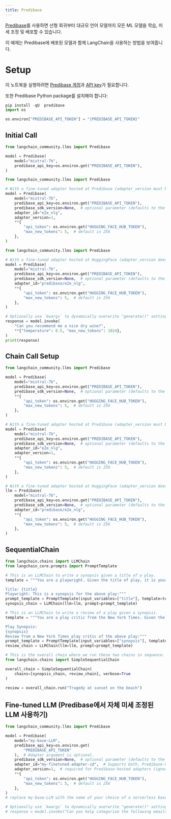 ```yaml
---
title: Predibase
---
```


[Predibase](https://predibase.com/)를 사용하면 선형 회귀부터 대규모 언어 모델까지 모든 ML 모델을 학습, 미세 조정 및 배포할 수 있습니다.

이 예제는 Predibase에 배포된 모델과 함께 LangChain을 사용하는 방법을 보여줍니다.

# Setup

이 노트북을 실행하려면 [Predibase 계정](https://predibase.com/free-trial/?utm_source=langchain)과 [API key](https://docs.predibase.com/sdk-guide/intro)가 필요합니다.

또한 Predibase Python package를 설치해야 합니다:

```python
pip install -qU  predibase
import os

os.environ["PREDIBASE_API_TOKEN"] = "{PREDIBASE_API_TOKEN}"
```

## Initial Call

```python
from langchain_community.llms import Predibase

model = Predibase(
    model="mistral-7b",
    predibase_api_key=os.environ.get("PREDIBASE_API_TOKEN"),
)
```

```python
from langchain_community.llms import Predibase

# With a fine-tuned adapter hosted at Predibase (adapter_version must be specified).
model = Predibase(
    model="mistral-7b",
    predibase_api_key=os.environ.get("PREDIBASE_API_TOKEN"),
    predibase_sdk_version=None,  # optional parameter (defaults to the latest Predibase SDK version if omitted)
    adapter_id="e2e_nlg",
    adapter_version=1,
    **{
        "api_token": os.environ.get("HUGGING_FACE_HUB_TOKEN"),
        "max_new_tokens": 5,  # default is 256
    },
)
```

```python
from langchain_community.llms import Predibase

# With a fine-tuned adapter hosted at HuggingFace (adapter_version does not apply and will be ignored).
model = Predibase(
    model="mistral-7b",
    predibase_api_key=os.environ.get("PREDIBASE_API_TOKEN"),
    predibase_sdk_version=None,  # optional parameter (defaults to the latest Predibase SDK version if omitted)
    adapter_id="predibase/e2e_nlg",
    **{
        "api_token": os.environ.get("HUGGING_FACE_HUB_TOKEN"),
        "max_new_tokens": 5,  # default is 256
    },
)
```

```python
# Optionally use `kwargs` to dynamically overwrite "generate()" settings.
response = model.invoke(
    "Can you recommend me a nice dry wine?",
    **{"temperature": 0.5, "max_new_tokens": 1024},
)
print(response)
```

## Chain Call Setup

```python
from langchain_community.llms import Predibase

model = Predibase(
    model="mistral-7b",
    predibase_api_key=os.environ.get("PREDIBASE_API_TOKEN"),
    predibase_sdk_version=None,  # optional parameter (defaults to the latest Predibase SDK version if omitted)
    **{
        "api_token": os.environ.get("HUGGING_FACE_HUB_TOKEN"),
        "max_new_tokens": 5,  # default is 256
    },
)
```

```python
# With a fine-tuned adapter hosted at Predibase (adapter_version must be specified).
model = Predibase(
    model="mistral-7b",
    predibase_api_key=os.environ.get("PREDIBASE_API_TOKEN"),
    predibase_sdk_version=None,  # optional parameter (defaults to the latest Predibase SDK version if omitted)
    adapter_id="e2e_nlg",
    adapter_version=1,
    **{
        "api_token": os.environ.get("HUGGING_FACE_HUB_TOKEN"),
        "max_new_tokens": 5,  # default is 256
    },
)
```

```python
# With a fine-tuned adapter hosted at HuggingFace (adapter_version does not apply and will be ignored).
llm = Predibase(
    model="mistral-7b",
    predibase_api_key=os.environ.get("PREDIBASE_API_TOKEN"),
    predibase_sdk_version=None,  # optional parameter (defaults to the latest Predibase SDK version if omitted)
    adapter_id="predibase/e2e_nlg",
    **{
        "api_token": os.environ.get("HUGGING_FACE_HUB_TOKEN"),
        "max_new_tokens": 5,  # default is 256
    },
)
```

## SequentialChain

```python
from langchain.chains import LLMChain
from langchain_core.prompts import PromptTemplate
```

```python
# This is an LLMChain to write a synopsis given a title of a play.
template = """You are a playwright. Given the title of play, it is your job to write a synopsis for that title.

Title: {title}
Playwright: This is a synopsis for the above play:"""
prompt_template = PromptTemplate(input_variables=["title"], template=template)
synopsis_chain = LLMChain(llm=llm, prompt=prompt_template)
```

```python
# This is an LLMChain to write a review of a play given a synopsis.
template = """You are a play critic from the New York Times. Given the synopsis of play, it is your job to write a review for that play.

Play Synopsis:
{synopsis}
Review from a New York Times play critic of the above play:"""
prompt_template = PromptTemplate(input_variables=["synopsis"], template=template)
review_chain = LLMChain(llm=llm, prompt=prompt_template)
```

```python
# This is the overall chain where we run these two chains in sequence.
from langchain.chains import SimpleSequentialChain

overall_chain = SimpleSequentialChain(
    chains=[synopsis_chain, review_chain], verbose=True
)
```

```python
review = overall_chain.run("Tragedy at sunset on the beach")
```

## Fine-tuned LLM (Predibase에서 자체 미세 조정된 LLM 사용하기)

```python
from langchain_community.llms import Predibase

model = Predibase(
    model="my-base-LLM",
    predibase_api_key=os.environ.get(
        "PREDIBASE_API_TOKEN"
    ),  # Adapter argument is optional.
    predibase_sdk_version=None,  # optional parameter (defaults to the latest Predibase SDK version if omitted)
    adapter_id="my-finetuned-adapter-id",  # Supports both, Predibase-hosted and HuggingFace-hosted adapter repositories.
    adapter_version=1,  # required for Predibase-hosted adapters (ignored for HuggingFace-hosted adapters)
    **{
        "api_token": os.environ.get("HUGGING_FACE_HUB_TOKEN"),
        "max_new_tokens": 5,  # default is 256
    },
)
# replace my-base-LLM with the name of your choice of a serverless base model in Predibase
```

```python
# Optionally use `kwargs` to dynamically overwrite "generate()" settings.
# response = model.invoke("Can you help categorize the following emails into positive, negative, and neutral?", **{"temperature": 0.5, "max_new_tokens": 1024})
```